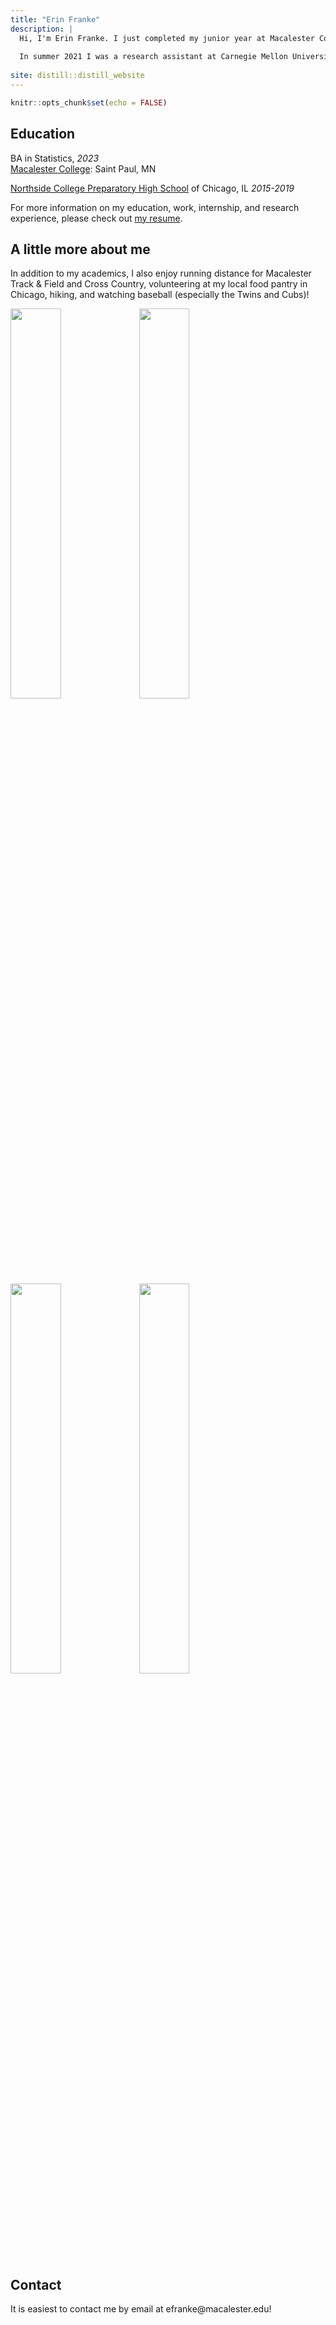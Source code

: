 ```yaml
---
title: "Erin Franke"
description: |
  Hi, I'm Erin Franke. I just completed my junior year at Macalester College where I am a Statistics major and Economics minor with a passion for data analysis in sports and social good among other fields. This summer (2022) I am excited to be joining the Minnesota Twins as a Baseball Research Fellow. 
  
  In summer 2021 I was a research assistant at Carnegie Mellon University's Department of Statistics and Data Science where two other undergraduate students and I completed the project ["Maximizing wOBA with Launch Angle and Exit Velocity"](https://github.com/sarahsult/cmsacamp_baseball_project) advised by Adam Brodie (Houston Astros). A few other analytics projects I've recently worked on have involved [Bayesian techiques related to Tommy John surgery](https://tjpitchertrajectory.netlify.app/index.html) and its impact on career trajectory for MLB pitchers, as well as [a spatial analysis on blood lead levels](https://github.com/efranke22/nick-erin-capstone) in the Twin Cities.
  
site: distill::distill_website
---
```


```r
knitr::opts_chunk$set(echo = FALSE)

```

## Education

BA in Statistics, *2023* \
[Macalester College](https://www.macalester.edu): Saint Paul, MN

[Northside College Preparatory High School](https://www.northsideprep.org) of Chicago, IL *2015-2019* 

For more information on my education, work, internship, and research experience, please check out [my resume](Erin Franke Resume 2021-3.pdf). 

## A little more about me

In addition to my academics, I also enjoy running distance for Macalester Track & Field and Cross Country, volunteering at my local food pantry in Chicago, hiking, and watching baseball (especially the Twins and Cubs)! 

![](images/tf.jpg){width=40%} ![](images/cp.JPG){width=40%}
![](images/hikingpic3.JPG){width=40%} ![](images/wrigley.JPG){width=40%}

## Contact 
It is easiest to contact me by email at efranke@macalester.edu!




